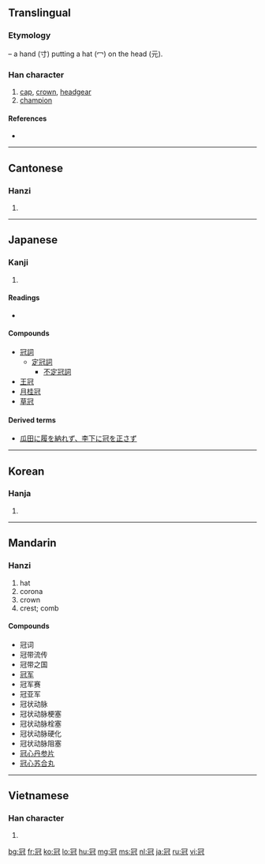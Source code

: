 {{also|冦}}
==Translingual==

===Etymology===
{{Han compound|冖|元|寸|ls=ic}} – a hand (寸) putting a hat (冖) on the head (元).

===Han character===
{{Han char|rn=14|rad=冖|as=07|sn=9|four=3721<sub>4</sub>|canj=月一山戈 (BMUI)|ids=⿱[[冖]]⿺[[元]][[寸]]}}

# [[cap]], [[crown]], [[headgear]]
# [[champion]]

====References====
* {{Han ref|kx=0130.230|dkj=01580|dj=0292.270|hdz=10303.180|uh=51A0|ud=20896|bh=AB61|bd=43873}}

----

==Cantonese==

===Hanzi===
{{yue-hanzi|jyut=|y=gun1, gun3}}

# {{defn|Cantonese|sort=冖07}}

----

==Japanese==

===Kanji===
{{ja-kanji|grade=c|rs=冖07}}

# {{defn|Japanese|sort=冖07}}

====Readings====
* {{ja-readings|on=[[かん]] (kan)|kun=[[かんむり]] (kammuri)}}

====Compounds====
* [[冠詞]]
** [[定冠詞]]
*** [[不定冠詞]]
* [[王冠]]
* [[月桂冠]]
* [[草冠]]

====Derived terms====
* [[瓜田に履を納れず、李下に冠を正さず]]

----

==Korean==

===Hanja===
{{ko-hanja|hangeul=관|eumhun= [[갓]] 관|rv=gwan|mr=kwan}}

# {{defn|Korean|sort=冖07}}

----

==Mandarin==

===Hanzi===
{{cmn-hanzi|pin=[[guān]] ([[guan1]])|wg=kuan<sup>1</sup>}}

# hat
# corona
# crown
# crest; comb

====Compounds====
* 冠词
* 冠带流传
* 冠带之国
* [[冠军]]
* 冠军赛
* 冠亚军
* 冠状动脉
* 冠状动脉梗塞
* 冠状动脉栓塞
* 冠状动脉硬化
* 冠状动脉阻塞
* [[冠心丹参片]]
* [[冠心苏合丸]]

----

==Vietnamese==

===Han character===
{{vi-hantu|[[quan]], [[quán]]|rs=冖07}}

# {{defn|Vietnamese|sort=冖07}}

[[bg:冠]]
[[fr:冠]]
[[ko:冠]]
[[lo:冠]]
[[hu:冠]]
[[mg:冠]]
[[ms:冠]]
[[nl:冠]]
[[ja:冠]]
[[ru:冠]]
[[vi:冠]]
